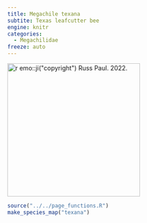 ```yaml
---
title: Megachile texana
subtite: Texas leafcutter bee
engine: knitr
categories:
  - Megachilidae
freeze: auto
---
```

[![`r emo::ji("copyright")` Russ Paul. 2022.](https://inaturalist-open-data.s3.amazonaws.com/photos/209379431/large.jpeg){height=300}](https://www.zoology.ubc.ca/entomology/main/Hymenoptera/Megachilidae/Megachile%20texana.php)

```r
source("../../page_functions.R")
make_species_map("texana")
```
